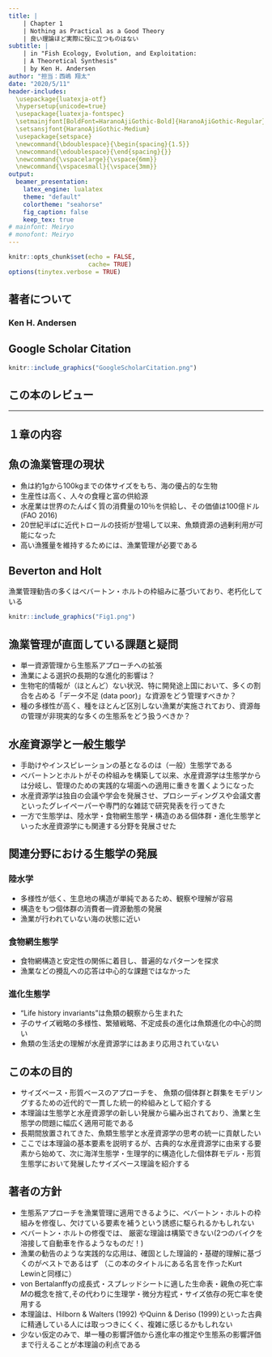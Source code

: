 ```yaml
---
title: |
    | Chapter 1 
    | Nothing as Practical as a Good Theory 
    | 良い理論ほど実際に役に立つものはない
subtitle: |
    | in "Fish Ecology, Evolution, and Exploitation: 
    | A Theoretical Synthesis"
    | by Ken H. Andersen  
author: "担当：西嶋 翔太"
date: "2020/5/11"
header-includes:
  \usepackage{luatexja-otf}
  \hypersetup{unicode=true}
  \usepackage{luatexja-fontspec}
  \setmainjfont[BoldFont=HaranoAjiGothic-Bold]{HaranoAjiGothic-Regular}
  \setsansjfont{HaranoAjiGothic-Medium}
  \usepackage{setspace}
  \newcommand{\bdoublespace}{\begin{spacing}{1.5}}
  \newcommand{\edoublespace}{\end{spacing}{}}
  \newcommand{\vspacelarge}{\vspace{6mm}}
  \newcommand{\vspacesmall}{\vspace{3mm}}
output: 
  beamer_presentation:
    latex_engine: lualatex
    theme: "default"
    colortheme: "seahorse"
    fig_caption: false
    keep_tex: true
# mainfont: Meiryo
# monofont: Meiryo
---
```


```r
knitr::opts_chunk$set(echo = FALSE,
                      cache= TRUE)
options(tinytex.verbose = TRUE)
```

## 著者について {.smaller}
### Ken H. Andersen

\begin{columns}
\column{0.30\textwidth}

```r
knitr::include_graphics("KenAndersen.png")
```

\column{0.70\textwidth}

I want to understand how life in the ocean is organised, why marine organisms look and act the way they do, and how marine ecosystems react to perturbations like  fishing, species removals/invasions or climate change.  
  
\vspacesmall
More specifically I work on:  

- Trait-based models of life in the ocean  

- Size-structured models of marine ecosystems  

- Fisheries induced  evolution  
  
\vspacesmall
Previously I have worked with sand ripples under surface waves and barchan dunes in deserts.

\end{columns}

## Google Scholar Citation

```r
knitr::include_graphics("GoogleScholarCitation.png")
```


## この本のレビュー {.smaller}

\begin{columns}
\column{0.30\textwidth}

```r
knitr::include_graphics("FishEcoEvoBook.jpg")
```

\column{0.70\textwidth}

- "Andersen pulls together a cohesive theory from a synthesis of decades of work. He presents a clear and pragmatic foundation for understanding the dynamics at the heart of fisheries and ecology—of individuals, populations, and communities. This leveler will help pave the way for many to tackle the leviathan that is multispecies fisheries."—Beth Fulton

\vspacesmall
- "This book is a fantastic explanation of size- and trait-based analysis of marine ecosystems that should be required reading for marine ecologists and fisheries scientists. Among other results, Andersen provides insights into a community-based approach to ecosystem-based fisheries management."—Ray Hilborn

\end{columns}

---

\begin{LARGE} 
\begin{center}
\begin{bf}
Chapter 1  
  
Nothing as Practical as a Good Theory
\end{bf}
\end{center}
\end{LARGE}

  
## １章の内容


## 魚の漁業管理の現状

<!-- \bdoublespace -->

- 魚は約1gから100kgまでの体サイズをもち、海の優占的な生物  
\vspacelarge
- 生産性は高く、人々の食糧と富の供給源  
\vspacelarge
- 水産業は世界のたんぱく質の消費量の10％を供給し、その価値は100億ドル (FAO 2016)  
\vspacelarge
- 20世紀半ばに近代トロールの技術が登場して以来、魚類資源の過剰利用が可能になった  
\vspacelarge
- 高い漁獲量を維持するためには、漁業管理が必要である  

<!-- \edoublespace -->

## Beverton and Holt
  
  
漁業管理勧告の多くはべバートン・ホルトの枠組みに基づいており、老朽化している

```r
knitr::include_graphics("Fig1.png")
```


## 漁業管理が直面している課題と疑問

- 単一資源管理から生態系アプローチへの拡張  
\vspacelarge
- 漁業による選択の長期的な進化的影響は？  
\vspacelarge
- 生物宅的情報が（ほとんど）ない状況、特に開発途上国において、多くの割合を占める「データ不足 (data poor)」な資源をどう管理すべきか？  
\vspacelarge
- 種の多様性が高く、種をほとんど区別しない漁業が実施されており、資源毎の管理が非現実的な多くの生態系をどう扱うべきか？


## 水産資源学と一般生態学

- 手助けやインスピレーションの基となるのは（一般）生態学である  
\vspacelarge
- べバートンとホルトがその枠組みを構築して以来、水産資源学は生態学からは分岐し、管理のための実践的な場面への適用に重きを置くようになった  
\vspacelarge
- 水産資源学は独自の会議や学会を発展させ、プロシーディングスや会議文書といったグレイペーパーや専門的な雑誌で研究発表を行ってきた  
\vspacelarge
- 一方で生態学は、陸水学・食物網生態学・構造のある個体群・進化生態学といった水産資源学にも関連する分野を発展させた 

## 関連分野における生態学の発展 {.smaller}

### 陸水学  
- 多様性が低く、生息地の構造が単純であるため、観察や理解が容易
- 構造をもつ個体群の消費者―資源動態の発展
- 漁業が行われていない海の状態に近い

### 食物網生態学  
- 食物網構造と安定性の関係に着目し、普遍的なパターンを探求
- 漁業などの攪乱への応答は中心的な課題ではなかった  

### 進化生態学
- "Life history invariants"は魚類の観察から生まれた
- 子のサイズ戦略の多様性、繁殖戦略、不定成長の進化は魚類進化の中心的問い
- 魚類の生活史の理解が水産資源学にはあまり応用されていない


## この本の目的
  
- サイズベース・形質ベースのアプローチを、
魚類の個体群と群集をモデリングするための近代的で一貫した統一的枠組みとして紹介する  
\vspacesmall
- 本理論は生態学と水産資源学の新しい発展から編み出されており、漁業と生態学の問題に幅広く適用可能である  
\vspacesmall
- 長期間放置されてきた、魚類生態学と水産資源学の思考の統一に貢献したい  
\vspacesmall
- ここでは本理論の基本要素を説明するが、古典的な水産資源学に由来する要素から始めて、次に海洋生態学・生理学的に構造化した個体群モデル・形質生態学において発展したサイズベース理論を紹介する


## 著者の方針  {.smaller}

- 生態系アプローチを漁業管理に適用できるように、べバートン・ホルトの枠組みを修復し、欠けている要素を補うという誘惑に駆られるかもしれない  
<!-- \vspacesmall -->
<!-- - 2つのバイクを溶接して、エンジンを追加して自動車を作るようなものだ   -->
<!-- \vspacesmall -->
- べバートン・ホルトの修復では、
<!-- 私が追い求める -->厳密な理論は構築できない(2つのバイクを溶接して自動車を作るようなものだ！)  
<!-- \vspacesmall -->
- 漁業の勧告のような実践的な応用は、確固とした理論的・基礎的理解に基づくのがベストであるはず
（この本のタイトルにある名言を作ったKurt Lewinと同様に）  
<!-- \vspacesmall -->
- von Bertalanffyの成長式・スプレッドシートに適した生命表・親魚の死亡率$M$の概念を捨て,その代わりに生理学・微分方程式・サイズ依存の死亡率を使用する  
<!-- \vspacesmall -->
- 本理論は、Hilborn & Walters (1992) やQuinn & Deriso (1999)といった古典に精通している人には取っつきにくく、複雑に感じるかもしれない  
<!-- \vspacesmall -->
- 少ない仮定のみで、単一種の影響評価から進化率の推定や生態系の影響評価まで行えることが本理論の利点である

## 




